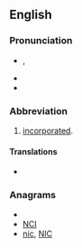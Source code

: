 ==English==

===Pronunciation===
* {{IPA|/ɪnk/}}, {{SAMPA|/Ink/}}
* {{homophones|ink}}
* {{rhymes|ɪnk}}

===Abbreviation===
{{infl|en|abbreviation}}

# [[incorporated]].

====Translations====
* {{term|株||from [[株式会社]]|tr=かぶ, kabu|sc=Jpan|lang=ja}}

===Anagrams===
* {{alphagram|cin}}
* [[NCI#English|NCI]]
* [[nic#English|nic]], [[NIC#English|NIC]]